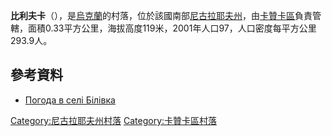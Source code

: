 {{coord|47|55|20|N|32|46|58|E|scale:100000|display=title}}

'''比利夫卡'''（{{lang-uk|Білівка}}），是[[烏克蘭|烏克蘭]]的村落，位於該國南部[[尼古拉耶夫州|尼古拉耶夫州]]，由[[卡贊卡區|卡贊卡區]]負責管轄，面積0.33平方公里，海拔高度119米，2001年人口97，人口密度每平方公里293.9人。

==參考資料==
* [http://weather.in.ua/ua/nikolaevskaja/1262 Погода в селі Білівка] {{Wayback|url=http://weather.in.ua/ua/nikolaevskaja/1262 |date=20160607034726 }}

[[Category:尼古拉耶夫州村落|Category:尼古拉耶夫州村落]]
[[Category:卡贊卡區村落|Category:卡贊卡區村落]]


{{Mykolaiv-geo-stub}}